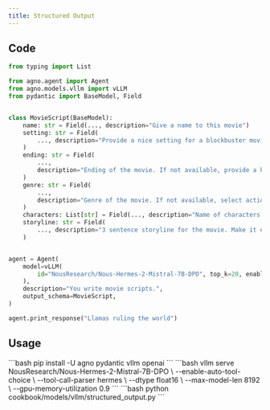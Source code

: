 ```yaml
---
title: Structured Output
---
```


## Code

```python cookbook/models/vllm/structured_output.py
from typing import List

from agno.agent import Agent
from agno.models.vllm import vLLM
from pydantic import BaseModel, Field


class MovieScript(BaseModel):
    name: str = Field(..., description="Give a name to this movie")
    setting: str = Field(
        ..., description="Provide a nice setting for a blockbuster movie."
    )
    ending: str = Field(
        ...,
        description="Ending of the movie. If not available, provide a happy ending.",
    )
    genre: str = Field(
        ...,
        description="Genre of the movie. If not available, select action, thriller or romantic comedy.",
    )
    characters: List[str] = Field(..., description="Name of characters for this movie.")
    storyline: str = Field(
        ..., description="3 sentence storyline for the movie. Make it exciting!"
    )


agent = Agent(
    model=vLLM(
        id="NousResearch/Nous-Hermes-2-Mistral-7B-DPO", top_k=20, enable_thinking=False
    ),
    description="You write movie scripts.",
    output_schema=MovieScript,
)

agent.print_response("Llamas ruling the world")
```

## Usage

<Steps>
  <Snippet file="create-venv-step.mdx" />

  <Step title="Install Libraries">
    ```bash
    pip install -U agno pydantic vllm openai
    ```
  </Step>

  <Step title="Start vLLM server">
    ```bash
    vllm serve NousResearch/Nous-Hermes-2-Mistral-7B-DPO \
        --enable-auto-tool-choice \
        --tool-call-parser hermes \
        --dtype float16 \
        --max-model-len 8192 \
        --gpu-memory-utilization 0.9
    ```
  </Step>

  <Step title="Run Agent">
    ```bash
    python cookbook/models/vllm/structured_output.py
    ```
  </Step>
</Steps> 